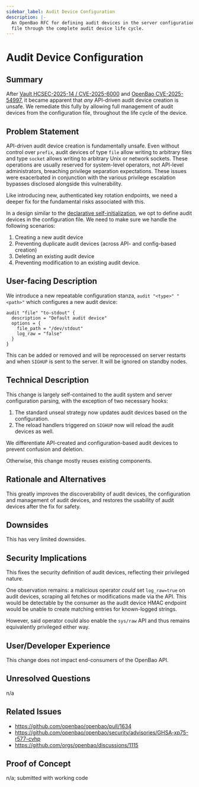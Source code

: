 ```yaml
---
sidebar_label: Audit Device Configuration
description: |-
  An OpenBao RFC for defining audit devices in the server configuration
  file through the complete audit device life cycle.
---
```


# Audit Device Configuration

## Summary

After [Vault HCSEC-2025-14 / CVE-2025-6000](https://discuss.hashicorp.com/t/hcsec-2025-14-privileged-vault-operator-may-execute-code-on-the-underlying-host/76033)
and [OpenBao CVE-2025-54997](https://github.com/openbao/openbao/security/advisories/GHSA-xp75-r577-cvhp),
it became apparent that _any_ API-driven audit device creation is unsafe.
We remediate this fully by allowing full management of audit devices from
the configuration file, throughout the life cycle of the device.

## Problem Statement

API-driven audit device creation is fundamentally unsafe. Even without control
over `prefix`, audit devices of type `file` allow writing to arbitrary files
and type `socket` allows writing to arbitrary Unix or network sockets. These
operations are usually reserved for system-level operators, not API-level
administrators, breaching privilege separation expectations. These issues
were exacerbated in conjunction with the various privilege escalation bypasses
disclosed alongside this vulnerability.

Like introducing new, authenticated key rotation endpoints, we need a deeper
fix for the fundamental risks associated with this.

In a design similar to the [declarative self-initialization](/docs/rfcs/self-init),
we opt to define audit devices in the configuration file. We need to make
sure we handle the following scenarios:

1. Creating a new audit device
2. Preventing duplicate audit devices (across API- and config-based creation)
3. Deleting an existing audit device
4. Preventing modification to an existing audit device.

## User-facing Description

We introduce a new repeatable configuration stanza, `audit "<type>" "<path>"`
which configures a new audit device:

```hcl
audit "file" "to-stdout" {
  description = "Default audit device"
  options = {
    file_path = "/dev/stdout"
    log_raw = "false"
  }
}
```

This can be added or removed and will be reprocessed on server restarts and
when `SIGHUP` is sent to the server. It will be ignored on standby nodes.

## Technical Description

This change is largely self-contained to the audit system and server
configuration parsing, with the exception of two necessary hooks:

1. The standard unseal strategy now updates audit devices based on the
   configuration.
2. The reload handlers triggered on `SIGHUP` now will reload the audit devices as
   well.

We differentiate API-created and configuration-based audit devices to prevent
confusion and deletion.

Otherwise, this change mostly reuses existing components.

## Rationale and Alternatives

This greatly improves the discoverability of audit devices, the configuration
and management of audit devices, and restores the usability of audit devices
after the fix for safety.

## Downsides

This has very limited downsides.

## Security Implications

This fixes the security definition of audit devices, reflecting their
privileged nature.

One observation remains: a malicious operator _could_ set `log_raw=true` on
audit devices, scraping all fetches or modifications made via the API. This
would be detectable by the consumer as the audit device HMAC endpoint would
be unable to create matching entries for known-logged strings.

However, said operator could also enable the `sys/raw` API and thus remains
equivalently privileged either way.

## User/Developer Experience

This change does not impact end-consumers of the OpenBao API.

## Unresolved Questions

n/a

## Related Issues

- https://github.com/openbao/openbao/pull/1634
- https://github.com/openbao/openbao/security/advisories/GHSA-xp75-r577-cvhp
- https://github.com/orgs/openbao/discussions/1115

## Proof of Concept

n/a; submitted with working code

